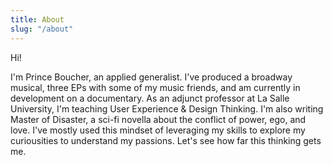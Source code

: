 ```yaml
---
title: About
slug: "/about"
---
```


Hi!

I'm Prince Boucher, an applied generalist. I've produced a broadway musical, three EPs with some of my music friends, and am currently in development on a documentary.
As an adjunct professor at La Salle University, I'm teaching User Experience & Design Thinking. I'm also writing Master of Disaster, a sci-fi novella about the conflict of power, ego, and love.
I've mostly used this mindset of leveraging my skills to explore my curiousities to understand my passions. Let's see how far this thinking gets me.
